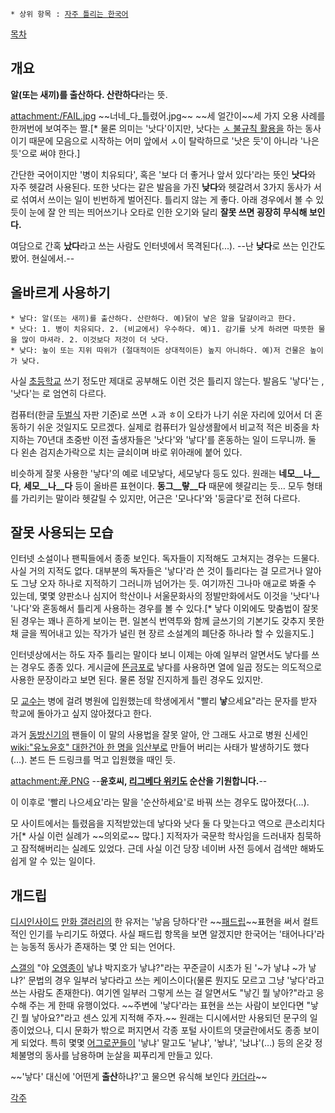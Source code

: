  * 상위 항목 : [[자주 틀리는 한국어]]

[[목차]]
== 개요 ==
'''알(또는 새끼)를 출산하다. 산란하다'''라는 뜻.

attachment:/FAIL.jpg
~~너네_다_틀렸어.jpg~~ ~~세 얼간이~~세 가지 오용 사례를 한꺼번에 보여주는 짤.[* 물론 의미는 '낫다'이지만, 낫다는 [[한국어/불규칙 활용|ㅅ 불규칙 활용]]을 하는 동사이기 때문에 모음으로 시작하는 어미 앞에서 ㅅ이 탈락하므로 '낫은 듯'이 아니라 '나은 듯'으로 써야 한다.]

간단한 국어이지만 '병이 치유되다', 혹은 '보다 더 좋거나 앞서 있다'라는 뜻인 '''낫다'''와 자주 헷갈려 사용된다. 또한 낫다는 같은 발음을 가진 '''낮다'''와 헷갈려서 3가지 동사가 서로 섞여서 쓰이는 일이 빈번하게 벌어진다. 틀리지 않는 게 좋다. 아래 경우에서 볼 수 있듯이 눈에 잘 안 띄는 띄어쓰기나 오타로 인한 오기와 달리 '''잘못 쓰면 굉장히 무식해 보인다.'''

여담으로 간혹 '''났다'''라고 쓰는 사람도 인터넷에서 목격된다(...). --난 '''낮다'''로 쓰는  인간도 봤어. 현실에서.--
== 올바르게 사용하기 ==
 * 낳다: 알(또는 새끼)를 출산하다. 산란하다. 예)닭이 낳은 알을 달걀이라고 한다.
 * 낫다: 1. 병이 치유되다. 2. (비교에서) 우수하다. 예)1. 감기를 낫게 하려면 따뜻한 물을 많이 마셔라. 2. 이것보다 저것이 더 낫다.
 * 낮다: 높이 또는 지위 따위가 (절대적이든 상대적이든) 높지 아니하다. 예)저 건물은 높이가 낮다.

사실 [[초등학교]] 쓰기 정도만 제대로 공부해도 이런 것은 틀리지 않는다. 발음도 '낳다'는 {{{[나타]}}}, '낫다'는 {{{[낟따]}}}로 엄연히 다르다.

컴퓨터(한글 [[두벌식]] 자판 기준)로 쓰면 ㅅ과 ㅎ이 오타가 나기 쉬운 자리에 있어서 더 혼동하기 쉬운 것일지도 모르겠다. 실제로 컴퓨터가 일상생활에서 비교적 적은 비중을 차지하는 70년대 초중반 이전 출생자들은 '낫다'와 '낳다'를 혼동하는 일이 드무니까. 둘 다 왼손 검지손가락으로 치는 글쇠이며 바로 위아래에 붙어 있다.

비슷하게 잘못 사용한 '낳다'의 예로 네모낳다, 세모낳다 등도 있다. 원래는 '''네모__나__다''', '''세모__나__다''' 등이 올바른 표현이다. '''동그__랗__다''' 때문에 헷갈리는 듯… 모두 형태를 가리키는 말이라 헷갈릴 수 있지만, 어근은 '모나다'와 '둥글다'로 전혀 다르다.

== 잘못 사용되는 모습 ==
인터넷 소설이나 팬픽들에서 종종 보인다. 독자들이 지적해도 고쳐지는 경우는 드물다. 사실 거의 지적도 없다. 대부분의 독자들은 '낳다'라 쓴 것이 틀리다는 걸 모르거나 알아도 그냥 오자 하나로 지적하기 그러니까 넘어가는 듯. 여기까진 그나마 애교로 봐줄 수 있는데, 몇몇 양판소나 심지어 학산이나 서울문화사의 정발만화에서도 이것을 '낫다'나 '나다'와 혼동해서 틀리게 사용하는 경우를 볼 수 있다.[* 낳다 이외에도 맞춤법이 잘못된 경우는 꽤나 흔하게 보이는 편. 일본식 번역투와 함께 글쓰기의 기본기도 갖추지 못한 채 글을 찍어내고 있는 작가가 널린 현 장르 소설계의 폐단중 하나라 할 수 있을지도.]

인터넷상에서는 하도 자주 틀리는 말이다 보니 이제는 아예 일부러 알면서도 낳다를 쓰는 경우도 종종 있다. 게시글에 [[뜬금포]]로 낳다를 사용하면 열에 일곱 정도는 의도적으로 사용한 문장이라고 보면 된다. 물론 정말 진지하게 틀린 경우도 있지만.

모 [[교수]]는 병에 걸려 병원에 입원했는데 학생에게서 "빨리 '''낳'''으세요"라는 문자를 받자 학교에 돌아가고 싶지 않아졌다고 한다.

과거 [[동방신기]]의 팬들이 이 말의 사용법을 잘못 알아, 안 그래도 사고로 병원 신세인 [[wiki:"유노윤호" 대한건아 한 명]]을 [[임산부]]로 만들어 버리는 사태가 발생하기도 했다(…). 본드 든 드링크를 먹고 입원했을 때인 듯.

attachment:産.PNG
--'''윤호씨, [[리그베다 위키]]도 순산을 기원합니다.'''--

이 이후로 '빨리 나으세요'라는 말을 '순산하세요'로 바꿔 쓰는 경우도 많아졌다(…).

모 사이트에서는 틀렸음을 지적받았는데 낳다와 낫다 둘 다 맞는다고 역으로 큰소리치다가[* 사실 이런 실례가 ~~의외로~~ 많다.] 지적자가 국문학 학사임을 드러내자 침묵하고 잠적해버리는 실례도 있었다. 근데 사실 이건 당장 네이버 사전 등에서 검색만 해봐도 쉽게 알 수 있는 일이다.

== 개드립 ==
[[디시인사이드]] [[만화 갤러리]]의 한 유저는 '낳음 당하다'란 ~~[[패드립]]~~표현을 써서 컬트적인 인기를 누리기도 하였다. 사실 패드립 항목을 보면 알겠지만 한국어는 '태어나다'라는 능동적 동사가 존재하는 몇 안 되는 언어다.

[[스갤]]의 "야 [[오영종]]이 낳냐 박지호가 낳냐?"라는 꾸준글이 시초가 된 '~가 낳냐 ~가 낳냐?' 문법의 경우 일부러 낳다라고 쓰는 케이스이다(물론 뭔지도 모르고 그냥 '낳다'라고 쓰는 사람도 존재한다). 여기엔 일부러 그렇게 쓰는 걸 알면서도 "낳긴 뭘 낳아?"라고 응수해 주는 게 한때 유행이었다. ~~주변에 '낳다'라는 표현을 쓰는 사람이 보인다면 "낳긴 뭘 낳아요?"라고 센스 있게 지적해 주자.~~
원래는 디시에서만 사용되던 문구의 일종이었으나, 디시 문화가 밖으로 퍼지면서 각종 포털 사이트의 댓글란에서도 종종 보이게 되었다. 특히 몇몇 [[어그로]]꾼들이 '낳냐' 말고도 '낱냐', '놯냐', '낝냐'(…) 등의 온갖 정체불명의 동사를 남용하며 눈살을 찌푸리게 만들고 있다.

~~'낳다' 대신에 '어떤게 '''출산'''하냐?'고 물으면 유식해 보인다 [[카더라]]~~

[[각주]]
